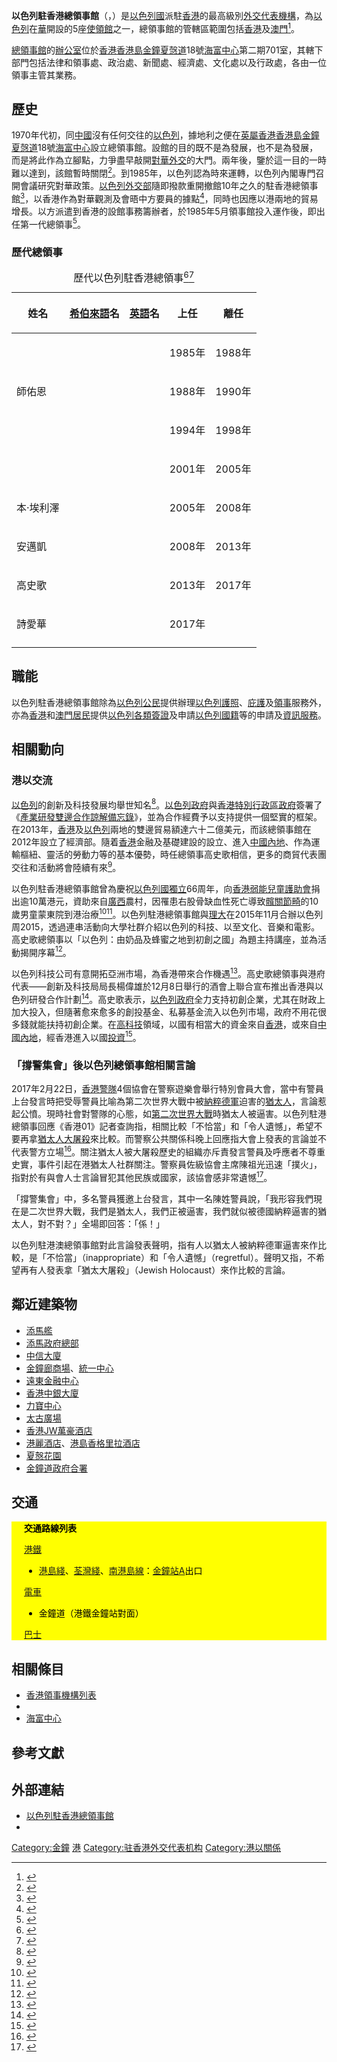 {{Infobox diplomatic mission
| name= 以色列驻香港总领事馆<br><small>{{lang|he|הקונסוליה הכללית של ישראל בהונג קונג ומקאו}}</small><br><small>{{lang|en|Consulate General of Israel in Hong Kong and Macau}}</small><br />[[File:Emblem_of_Israel.svg|100px]]
| image= Admiralty Centre 2013.jpg
| caption=<center>总领事馆所处的[[海富中心|海富中心]]外观</center>
| width=100px
| address = [[香港島|香港島]][[金钟|金钟]][[夏愨道|夏愨道]]18號<br>[[海富中心|海富中心]]第二期701室
| location= {{HKG}}
| consul_general= [[詩愛華|詩愛華]]（{{lang|he|אהובה שפילר}}；{{lang|en|Ahuva Spieler}}）
| department={{flagicon|Israel}} [[以色列|以色列]][[以色列外交部|外交部]]
| website           = [http://embassies.gov.il/hong-kong/Pages/default.aspx 官方網站]
}}

'''以色列駐香港總領事館'''（{{lang-he|'''הקונסוליה הכללית של ישראל בהונג קונג ומקאו'''}}，{{lang-en|'''Consulate General of Israel in Hong Kong and Macau'''}}）是[[以色列國|以色列國]]派駐[[香港|香港]]的最高級別[[外交代表機構|外交代表機構]]，為[[以色列|以色列]]在[[中華人民共和國|華]]開設的5座[[使領館|使領館]]之一，總領事館的管轄區範圍包括[[香港|香港]]及[[澳門特別行政區|澳門]]<ref>{{Cite web |url=http://www.protocol.gov.hk/chi/consular/asia/israel.htm |title=政府總部禮賓處- 領館及官方認可代表 |accessdate=2016-07-02 |archive-date=2016-08-19 |archive-url=https://web.archive.org/web/20160819084228/http://www.protocol.gov.hk/chi/consular/asia/israel.htm |dead-url=no }}</ref>。

[[總領事館|總領事館]]的[[辦公室|辦公室]]位於[[香港|香港]][[香港島|香港島]][[金鐘|金鐘]][[夏愨道|夏愨道]]18號[[海富中心|海富中心]]第二期701室，其轄下部門包括法律和領事處、政治處、新聞處、經濟處、文化處以及行政處，各由一位領事主管其業務。

==歷史==

1970年代初，同[[中國|中國]]沒有任何交往的[[以色列|以色列]]，據地利之便在[[英屬香港|英屬香港]][[香港島|香港島]][[金鐘|金鐘]][[夏愨道|夏愨道]]18號[[海富中心|海富中心]]設立總領事館。設館的目的既不是為發展{{Link-en|以英關係|Israel–United Kingdom relations}}，也不是為發展{{Link-en|港以關係|Hong Kong–Israel relations}}，而是將此作為立腳點，力爭盡早敲開[[中以關係|對華外交]]的大門。兩年後，鑒於這一目的一時難以達到，該館暫時關閉<ref>{{Cite web|url=http://paper.wenweipo.com/2015/09/26/WH1509260001.htm|title=歷史與空間：一件難忘的香港《文匯報》往事|publisher=[[文汇报_(香港)|文匯報]]|date=2015-09-26|accessdate=2016-07-03|archive-date=2016-10-05|archive-url=https://web.archive.org/web/20161005083824/http://paper.wenweipo.com/2015/09/26/WH1509260001.htm|dead-url=no}}</ref>。到1985年，以色列認為時來運轉，以色列內閣專門召開會議研究對華政策。[[以色列外交部|以色列外交部]]隨即撥款重開撤館10年之久的駐香港總領事館<ref>{{Cite web|url=http://news.takungpao.com.hk/world/watch/2015-03/2952916.html|title=中國以色列建交談判40多年|publisher=[[大公報|大公報]]|date=2015-03-23|accessdate=2016-07-03|archive-date=2016-08-16|archive-url=https://web.archive.org/web/20160816151033/http://news.takungpao.com.hk/world/watch/2015-03/2952916.html|dead-url=no}}</ref>，以香港作為對華觀測及會晤中方要員的據點<ref>{{Cite book |title=Israel and China: From the Tang Dynasty to Silicon Wadi |first=Mark |last=O'Neill |isbn=9789620442971 |publisher= [[三聯書局|Joint Publishing (H.K.) Col. Ltd.]] |date=2018 <!--|url= https://books.google.com.tw/books?id=eYOgDwAAQBAJ&pg=PA249&dq="Merhav""1985""hong+kong""consul"&hl=en&sa=X&ved=0ahUKEwiAmbyisfbnAhWRA4gKHclkC5MQ6AEIVzAF%23v%3Donepage&q=Merhav&f=false#v=snippet&q=Merhav&f=false|archiveurl=http://archive.is/rFX17 |archivedate=2020-02-29--> |page=249 }}</ref>，同時也因應以港兩地的貿易增長。以方派遣到香港的設館事務籌辦者{{Link-en|麥宇仁|Reuven Merhav}}，於1985年5月領事館投入運作後，即出任第一代總領事<ref>{{Cite news |title=以色列重視香港貿易 重設領事舘投入服務 總領事麥宇仁說望港人多去旅遊 |publisher=[[華僑日報|華僑日報]] |date=1986-09-12 |page=6}}</ref>。
===歷代總領事===
{|class="wikitable sortable" style="font-size: 100%" align=center
|+ 歷代以色列駐香港總領事<ref name="館長97後">{{Cite web |title=Israeli Ambassadors - China - Consulate (Hong Kong) |publisher=[[以色列外交部|Israel Ministry of Foreign Affairs]] |url=https://mfa.gov.il/MFA/AboutTheMinistry/Israeli%20ambassadors/Pages/China.aspx |accessdate=2020-02-29 |archiveurl=https://web.archive.org/web/20200229154624/https://webcache.googleusercontent.com/search?q=cache%3AUVvpK6BSyPwJ%3Ahttps%3A%2F%2Fmfa.gov.il%2FMFA%2FAboutTheMinistry%2FIsraeli%2520ambassadors%2FPages%2FChina.aspx+&cd=5&hl=en&ct=clnk&gl=tw&client=firefox-b-d |archivedate=2020-02-29 |dead-url=no }}</ref><ref name="館長97前">{{Cite web |title=Israeli Ambassadors - United Kingdom - Consulate (Hong Kong) |publisher=[[以色列外交部|Israel Ministry of Foreign Affairs]] |url=https://mfa.gov.il/MFA/AboutTheMinistry/Israeli%20ambassadors/Pages/United-Kingdom.aspx |accessdate=2020-02-29 |archiveurl=https://web.archive.org/web/20200229172035/https://webcache.googleusercontent.com/search?q=cache%3Aei_eZ06SBawJ%3Ahttps%3A%2F%2Fmfa.gov.il%2FMFA%2FAboutTheMinistry%2FIsraeli%2520ambassadors%2FPages%2FUnited-Kingdom.aspx+&cd=1&hl=en&ct=clnk&gl=tw&client=firefox-b-d |archivedate=2020-02-29 |dead-url=no }}</ref>
! 姓名 !![[希伯來語|希伯來語]]名!![[英語|英語]]名 !! 上任  !! 離任
|-
| {{Link-en|麥宇仁|Reuven Merhav}} || {{lang|he|ראובן מרחב}} ||  {{lang|en|Reuven Merhav}} || 1985年 ||  1988年
|-
| 師佑恩<!--漢名來自《信報財經月刊》1990年及1991年版，連結如右http://archive.is/YPLcT、http://archive.is/M3K0U，但詳細書面內容有待確認 --> || {{lang|he|יואל שר}} || {{lang|en|Yoel Sher}} || 1988年 ||  1990年
|-
|  || {{lang|he|זהר רז}} ||  {{lang|en|Zohar Raz}} || 1994年 ||  1998年
|-
| {{Link-en|顏維達|Eli Avidar}} || {{lang|he|אלי אבידר}} ||  {{lang|en|Eli Avidar}} || 2001年 ||  2005年
|-
| 本·埃利澤 || {{lang|he|דן בן אליעזר}} ||  {{lang|en|Dan Ben-Eliezer}} || 2005年 ||  2008年
|-
| 安邁凱 || {{lang|he|עמיקם לוי}} ||  {{lang|en|Amikam Levy}} || 2008年 ||  2013年
|-
| 高史歌 || {{lang|he|שגיא קרני}} ||  {{lang|en|Sagi Karni}} || 2013年 ||  2017年
|-
| 詩愛華 || {{lang|he|אהובה שפילר}} ||  {{lang|en|Ahuva Spieler}} || 2017年 ||  
|-
|}

==職能==
以色列駐香港總領事館除為[[以色列|以色列]][[公民|公民]]提供辦理[[以色列護照|以色列護照]]、[[庇護|庇護]]及[[領事|領事]]服務外，亦為[[香港|香港]]和[[澳門|澳門]][[居民|居民]]提供[[以色列簽證政策|以色列各類簽證]]及申請[[以色列|以色列]][[國籍|國籍]]等的申請及[[資訊|資訊]][[服務|服務]]。

==相關動向==
===港以交流===
[[以色列|以色列]]的創新及科技發展均舉世知名<ref>{{Cite web|url=http://hk.apple.nextmedia.com/ketchup/art/20151107/19362597|title=【FACE】潮拜多元國土　以色列|publisher=[[蘋果日報_(香港)|蘋果日報]]|date=2015-11-07|accessdate=2016-07-03|archive-date=2016-08-17|archive-url=https://web.archive.org/web/20160817065508/http://hk.apple.nextmedia.com/ketchup/art/20151107/19362597|dead-url=no}}</ref>。[[以色列政府|以色列政府]]與[[香港特別行政區政府|香港特別行政區政府]]簽署了《[[產業研發雙邊合作諒解備忘錄|產業研發雙邊合作諒解備忘錄]]》，並為合作經費予以支持提供一個堅實的框架。在2013年，[[香港|香港]]及[[以色列|以色列]]兩地的雙邊貿易額達六十二億美元，而該總領事館在2012年設立了經濟部。隨着[[香港|香港]]金融及基礎建設的設立、進入[[中國內地|中國內地]]、作為運輸樞紐、靈活的勞動力等的基本優勢，時任總領事高史歌相信，更多的商貿代表團交往和活動將會陸續有來<ref>{{Cite web |url=http://internationallinkmagazine.com.hk/home/?q=diplomatic1405a2 |title=以色列駐香港及澳門總領事高史歌獻辭 |accessdate=2016-07-03 |archive-date=2016-09-18 |archive-url=https://web.archive.org/web/20160918083144/http://internationallinkmagazine.com.hk/home/?q=diplomatic1405a2 |dead-url=no }}</ref>。

以色列駐香港總領事館曾為慶祝[[以色列國|以色列國]][[独立国家|獨立]]66周年，向[[香港弱能兒童護助會|香港弱能兒童護助會]]捐出逾10萬港元，資助來自[[廣西|廣西]]農村，因罹患右股骨缺血性死亡導致[[髖關節畸|髖關節畸]]的10歲男童蒙東院到港治療<ref>{{Cite web|url=http://hk.on.cc/hk/bkn/cnt/news/20140514/bkn-20140514125718732-0514_00822_001.html|title=廣西男童獲以色列駐港領事館資助來港治病|publisher=[[東方日報_(香港)|東方日報]]|date=2014-05-14|accessdate=2016-07-03|archive-date=2016-08-28|archive-url=https://web.archive.org/web/20160828192037/http://hk.on.cc/hk/bkn/cnt/news/20140514/bkn-20140514125718732-0514_00822_001.html|dead-url=no}}</ref><ref>{{Cite web|url=http://skypost.ulifestyle.com.hk/column/%E9%BB%9B%E5%AE%89/007010001004/%E4%BB%A5%E8%89%B2%E5%88%97%E5%9C%8B%E6%85%B6+%E9%A0%98%E4%BA%8B%E6%8D%90%E5%8A%A9%E5%85%A7%E5%9C%B0%E7%97%85%E7%AB%A5/138496|title=以色列國慶 領事捐助內地病童|publisher=[[晴報|晴報]]|date=2014-05-15|deadurl=yes|archiveurl=https://web.archive.org/web/20160818124941/http://skypost.ulifestyle.com.hk/column/%E9%BB%9B%E5%AE%89/007010001004/%E4%BB%A5%E8%89%B2%E5%88%97%E5%9C%8B%E6%85%B6+%E9%A0%98%E4%BA%8B%E6%8D%90%E5%8A%A9%E5%85%A7%E5%9C%B0%E7%97%85%E7%AB%A5/138496|archivedate=2016-08-18|accessdate=2016-07-03}}</ref>。以色列駐港總領事館與[[香港理工大學|理大]]在2015年11月合辦以色列周2015，透過連串活動向大學社群介紹以色列的科技、以至文化、音樂和電影。高史歌總領事以「以色列：由奶品及蜂蜜之地到初創之國」為題主持講座，並為活動揭開序幕<ref>{{Cite web |url=https://www.polyu.edu.hk/cpa/excel/tc/201511/connections/c1/index.html |title=以色列周 |accessdate=2016-07-03 |archive-date=2016-08-21 |archive-url=https://web.archive.org/web/20160821163824/https://www.polyu.edu.hk/cpa/excel/tc/201511/connections/c1/index.html |dead-url=no }}</ref>。

以色列科技公司有意開拓亞洲市場，為香港帶來合作機遇<ref>{{Cite web |url=http://hkmb.hktdc.com/tc/1X0A308S/%E7%B6%93%E8%B2%BF%E7%A0%94%E7%A9%B6/%E4%BB%A5%E8%89%B2%E5%88%97%E8%88%87%E9%A6%99%E6%B8%AF%E7%9A%84%E5%90%88%E4%BD%9C%E6%A9%9F%E9%81%87%EF%BC%9A%E7%A7%91%E6%8A%80%E8%88%87%E7%A0%94%E7%99%BC |title=以色列與香港的合作機遇：科技與研發 |accessdate=2016-07-03 |archive-date=2016-08-27 |archive-url=https://web.archive.org/web/20160827144746/http://hkmb.hktdc.com/tc/1X0A308S/%E7%B6%93%E8%B2%BF%E7%A0%94%E7%A9%B6/%E4%BB%A5%E8%89%B2%E5%88%97%E8%88%87%E9%A6%99%E6%B8%AF%E7%9A%84%E5%90%88%E4%BD%9C%E6%A9%9F%E9%81%87%EF%BC%9A%E7%A7%91%E6%8A%80%E8%88%87%E7%A0%94%E7%99%BC |dead-url=no }}</ref>。高史歌總領事與港府代表——創新及科技局局長楊偉雄於12月8日舉行的酒會上聯合宣布推出香港與以色列研發合作計劃<ref>{{Cite web |url=http://www.itc.gov.hk/enewsletter/160101/big5/Hong-Kong-Israel-Research-and-Development-Cooperation-Programme-Generates-Sparkles-in-the-Global-Technological-Landscape.htm |title=香港與以色列研發合作計劃引發國際科技發展新思維 |accessdate=2016-07-03 |archive-date=2016-08-17 |archive-url=https://web.archive.org/web/20160817102726/http://www.itc.gov.hk/enewsletter/160101/big5/Hong-Kong-Israel-Research-and-Development-Cooperation-Programme-Generates-Sparkles-in-the-Global-Technological-Landscape.htm |dead-url=no }}</ref>。高史歌表示，[[以色列政府|以色列政府]]全力支持初創企業，尤其在財政上加大投入，但隨著愈來愈多的創投基金、私募基金流入以色列市場，政府不用花很多錢就能扶持初創企業。在[[高科技|高科技]]領域，以國有相當大的資金來自[[香港|香港]]，或來自[[中國內地|中國內地]]，經香港進入以國[[投資|投資]]<ref>{{Cite web|url=http://www.hkcd.com/content/2016-06/06/content_1003328.html|title=【專訪】以色列駐港總領事：競逐內地 港為門戶|publisher=[[香港商報|香港商報]]|date=2016-06-06|accessdate=2016-07-03|archive-date=2016-06-07|archive-url=https://web.archive.org/web/20160607111320/http://www.hkcd.com/content/2016-06/06/content_1003328.html|dead-url=no}}</ref>。

===「撐警集會」後以色列總領事館相關言論===
2017年2月22日，[[香港警隊|香港警隊]]4個協會在警察遊樂會舉行特別會員大會，當中有警員上台發言時把受辱警員比喻為第二次世界大戰中被[[納粹德軍|納粹德軍]]迫害的[[猶太人|猶太人]]，言論惹起公憤。現時社會對警隊的心態，如[[第二次世界大戰|第二次世界大戰]]時猶太人被逼害。以色列駐港總領事回應《香港01》記者查詢指，相關比較「不恰當」和「令人遺憾」，希望不要再拿[[猶太人大屠殺|猶太人大屠殺]]來比較。而警察公共關係科晚上回應指大會上發表的言論並不代表警方立場<ref>{{Cite web|url= https://www.hk01.com/%E6%B8%AF%E8%81%9E/73880/-%E4%B8%83%E8%AD%A6%E6%A1%88-%E9%9B%86%E6%9C%83%E8%AD%A6%E7%A8%B1%E5%A6%82%E7%8C%B6%E5%A4%AA%E4%BA%BA%E8%A2%AB%E9%80%BC%E5%AE%B3-%E4%BB%A5%E8%89%B2%E5%88%97%E9%A7%90%E6%B8%AF%E9%A0%98%E9%A4%A8-%E4%BB%A4%E4%BA%BA%E9%81%BA%E6%86%BE|title= 【七警案】集會警稱如猶太人被逼害　以色列駐港領館：令人遺憾 |publisher=[[香港01|香港01]]|date=2017-02-23}}</ref>。關注猶太人被大屠殺歷史的組織亦斥責發言警員及呼應者不尊重史實，事件引起在港猶太人社群關注。警察員佐級協會主席陳祖光迅速「撲火」，指對於有與會人士言論冒犯其他民族或國家，該協會感非常遺憾<ref>{{Cite web|url=http://hk.apple.nextmedia.com/news/first/20170224/19938785|title=警自比猶太人受納粹迫害 以色列領館：言論不當　令人遺憾|publisher=[[蘋果日報_(香港)|蘋果日報]]|date=2017-02-24|accessdate=2017-02-24|archive-date=2017-02-25|archive-url=https://web.archive.org/web/20170225052759/http://hk.apple.nextmedia.com/news/first/20170224/19938785|dead-url=no}}</ref>。

「撐警集會」中，多名警員獲邀上台發言，其中一名陳姓警員說，「我形容我們現在是二次世界大戰，我們是猶太人，我們正被逼害，我們就似被德國納粹逼害的猶太人，對不對？」全場即回答：「係！」

以色列駐港澳總領事館對此言論發表聲明，指有人以猶太人被納粹德軍逼害來作比較，是「不恰當」（inappropriate）和「令人遺憾」（regretful）。聲明又指，不希望再有人發表拿「猶太大屠殺」（Jewish Holocaust）來作比較的言論。

== 鄰近建築物 ==
*[[添馬艦_(香港)|添馬艦]]
*[[政府總部_(香港)|添馬政府總部]]
*[[中信大廈|中信大廈]]
*[[金鐘廊商場|金鐘廊商場]]、[[統一中心|統一中心]]
*[[遠東金融中心|遠東金融中心]]
*[[香港中銀大廈|香港中銀大廈]]
*[[力寶中心_(香港)|力寶中心]]
*[[太古廣場|太古廣場]]
*[[香港JW萬豪酒店|香港JW萬豪酒店]]
*[[港麗酒店|港麗酒店]]、[[港島香格里拉酒店|港島香格里拉酒店]]
*[[夏慤花園|夏慤花園]]
*[[金鐘道政府合署|金鐘道政府合署]]

==交通==
<div class="NavFrame collapsed" style="color: black; background-color: #FFFF00; margin: 0 auto; padding: 0 10px; text-align: left;"><div class="NavHead" style="background-color: #FFFF00; margin: 0 auto; padding: 0 10px; font-weight:normal;">'''交通路線列表'''</div><div class="NavContent" style="background-color: #FFFF00; margin: 0 auto; padding: 0 10px;">
;[[港鐵|港鐵]]
*[[港島綫|港島綫]]、[[荃灣綫|荃灣綫]]、[[南港島線|南港島線]]：[[金鐘站|金鐘站]]A出口
;[[香港電車|電車]]
*金鐘道（港鐵金鐘站對面）
;[[香港巴士|巴士]]
{{港島巴士簡單列表|1|2|5B|6|6X|10|11|12A|12M|15|18|18P|23|23B|25|26|37A|37B|40|40M|66|70|75|90|90B|97|260|629}}
{{港島巴士簡單列表|720|720A|722|780|788|789|N8|N8X|N90}}
{{過海隧道巴士簡單列表|101|103|104|109|111|111P|113|115|115P|182|307|601|603|619|641|680|681|690|905|914|930|960|961|962|962B|962X|967|968|969|982X}}
{{過海隧道巴士簡單列表|N121|N182|N368|N619|N680|N691|N962|N969}}
{{大嶼山巴士簡單列表|A11|A12|E11|N11|NA11}}{{港島專線小巴簡單列表|10|24A|24M|31|56|56A}}
</div></div>

==相關條目==
*[[香港領事機構列表|香港領事機構列表]]
*{{Link-en|以色列駐外機構列表|List of diplomatic missions of Israel}}
*[[海富中心|海富中心]]

== 參考文獻 ==
{{Reflist|2}}

==外部連結==
{{portal box|國際關係|以色列|香港}}

*[http://embassies.gov.il/hong-kong/Pages/default.aspx 以色列駐香港總領事館]{{Wayback|url=http://embassies.gov.il/hong-kong/Pages/default.aspx |date=20160526192616 }}
* {{Facebook|IsraelinHongKong}}
{{駐香港領事機構}}
{{駐中華人民共和國外交機構}}
[[Category:金鐘|Category:金鐘]]
[[Category:以色列駐外領事館|港]]
[[Category:驻香港外交代表机构|Category:驻香港外交代表机构]]
[[Category:港以關係|Category:港以關係]]